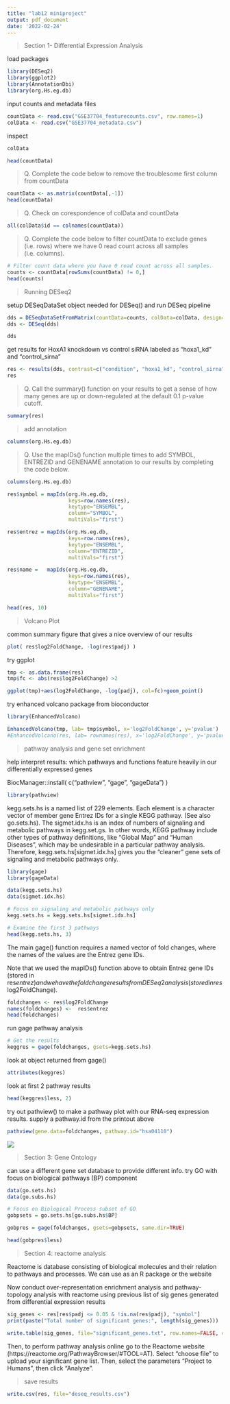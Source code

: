 ```yaml
---
title: "lab12 miniproject"
output: pdf_document
date: '2022-02-24'
---
```


> Section 1- Differential Expression Analysis

load packages

```r
library(DESeq2)
library(ggplot2)
library(AnnotationDbi)
library(org.Hs.eg.db)
```

input counts and metadata files

```r
countData <- read.csv("GSE37704_featurecounts.csv", row.names=1)
colData <- read.csv("GSE37704_metadata.csv")
```

inspect

```r
colData
```
```r
head(countData)
```

> Q. Complete the code below to remove the troublesome first column from countData

```r
countData <- as.matrix(countData[,-1])
head(countData)
```

> Q. Check on corespondence of colData and countData

```r
all(colData$id == colnames(countData))
```

> Q. Complete the code below to filter countData to exclude genes (i.e. rows) where we have 0 read count across all samples (i.e. columns).

```r
# Filter count data where you have 0 read count across all samples.
counts <- countData[rowSums(countData) != 0,]
head(counts)
```

> Running DESeq2

setup DESeqDataSet object needed for DESeq() and run DESeq pipeline

```r
dds = DESeqDataSetFromMatrix(countData=counts, colData=colData, design=~condition)
dds <- DESeq(dds)
```

```r
dds
```

get results for HoxA1 knockdown vs control siRNA labeled as "hoxa1_kd" and "control_sirna"

```r
res <- results(dds, contrast=c("condition", "hoxa1_kd", "control_sirna"))
res
```

> Q. Call the summary() function on your results to get a sense of how many genes are up or down-regulated at the default 0.1 p-value cutoff.

```r
summary(res)
```


> add annotation

```r
columns(org.Hs.eg.db)
```

> Q. Use the mapIDs() function multiple times to add SYMBOL, ENTREZID and GENENAME annotation to our results by completing the code below.

```r
columns(org.Hs.eg.db)

res$symbol = mapIds(org.Hs.eg.db,
                    keys=row.names(res), 
                    keytype="ENSEMBL",
                    column="SYMBOL",
                    multiVals="first")

res$entrez = mapIds(org.Hs.eg.db,
                    keys=row.names(res),
                    keytype="ENSEMBL",
                    column="ENTREZID",
                    multiVals="first")

res$name =   mapIds(org.Hs.eg.db,
                    keys=row.names(res),
                    keytype="ENSEMBL",
                    column="GENENAME",
                    multiVals="first")

head(res, 10)
```


> Volcano Plot

common summary figure that gives a nice overview of our results

```r
plot( res$log2FoldChange, -log(res$padj) )
```

try ggplot

```r
tmp <- as.data.frame(res)
tmp$fc <- abs(res$log2FoldChange) >2

ggplot(tmp)+aes(log2FoldChange, -log(padj), col=fc)+geom_point()
```

try enhanced volcano package from bioconductor

```r
library(EnhancedVolcano)
```


```r
EnhancedVolcano(tmp, lab= tmp$symbol, x='log2FoldChange', y='pvalue')
#EnhancedVolcano(res, lab= rownames(res), x='log2FoldChange', y='pvalue')

```



> pathway analysis and gene set enrichment

help interpret results: which pathways and functions feature heavily in our differentially expressed genes

BiocManager::install( c("pathview", "gage", "gageData") )

```r
library(pathview)
```


kegg.sets.hs is a named list of 229 elements. Each element is a character vector of member gene Entrez IDs for a single KEGG pathway. (See also go.sets.hs). The sigmet.idx.hs is an index of numbers of signaling and metabolic pathways in kegg.set.gs. In other words, KEGG pathway include other types of pathway definitions, like "Global Map" and "Human Diseases", which may be undesirable in a particular pathway analysis. Therefore, kegg.sets.hs[sigmet.idx.hs] gives you the "cleaner" gene sets of signaling and metabolic pathways only.

```r
library(gage)
library(gageData)

data(kegg.sets.hs)
data(sigmet.idx.hs)

# Focus on signaling and metabolic pathways only
kegg.sets.hs = kegg.sets.hs[sigmet.idx.hs]

# Examine the first 3 pathways
head(kegg.sets.hs, 3)

```

The main gage() function requires a named vector of fold changes, where the names of the values are the Entrez gene IDs.

Note that we used the mapIDs() function above to obtain Entrez gene IDs (stored in res$entrez) and we have the fold change results from DESeq2 analysis (stored in res$log2FoldChange).


```r
foldchanges <- res$log2FoldChange
names(foldchanges) <-  res$entrez
head(foldchanges)
```

run gage pathway analysis

```r
# Get the results
keggres = gage(foldchanges, gsets=kegg.sets.hs)
```

look at object returned from gage()

```r
attributes(keggres)
```

look at first 2 pathway results

```r
head(keggres$less, 2)
```

try out pathview() to make a pathway plot with our RNA-seq expression results. supply a pathway.id from the printout above

```r
pathview(gene.data=foldchanges, pathway.id="hsa04110")
```

![](hsa04110.pathview.png)

> Section 3: Gene Ontology

can use a different gene set database to provide different info. try GO with focus on biological pathways (BP) component

```r
data(go.sets.hs)
data(go.subs.hs)

# Focus on Biological Process subset of GO
gobpsets = go.sets.hs[go.subs.hs$BP]

gobpres = gage(foldchanges, gsets=gobpsets, same.dir=TRUE)

head(gobpres$less)
```

> Section 4: reactome analysis

Reactome is database consisting of biological molecules and their relation to pathways and processes. We can use as an R package or the website

Now conduct over-representation enrichment analysis and pathway-topology analysis with reactome using previous list of sig genes generated from differential expression results

```r
sig_genes <- res[res$padj <= 0.05 & !is.na(res$padj), "symbol"]
print(paste("Total number of significant genes:", length(sig_genes)))

write.table(sig_genes, file="significant_genes.txt", row.names=FALSE, col.names=FALSE, quote=FALSE)
```

Then, to perform pathway analysis online go to the Reactome website (https://reactome.org/PathwayBrowser/#TOOL=AT). Select “choose file” to upload your significant gene list. Then, select the parameters “Project to Humans”, then click “Analyze”.


> save results

```r
write.csv(res, file="deseq_results.csv")
```










